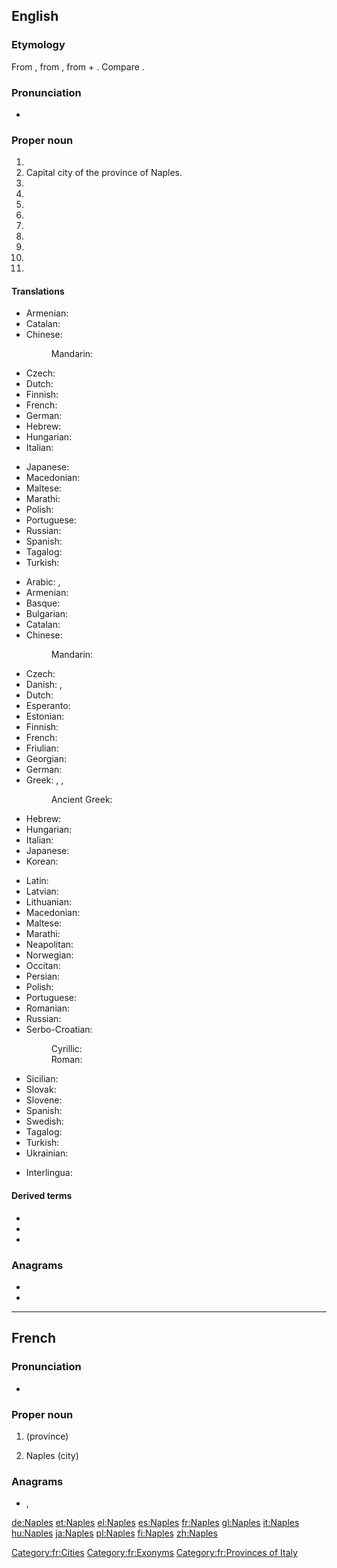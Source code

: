 ==English==

===Etymology===
From {{der|en|la|Neāpolis}}, from {{der|en|grc|Νεᾱ́πολῐς}}, from {{m|grc|νέος|νέᾱ|new}} + {{m|grc|πόλῐς||city}}.
Compare {{m|en|Newton}}.

===Pronunciation===
{{wikipedia|dab=Naples (disambiguation)|Naples}}
* {{a|UK|US}} {{IPA|/ˈneɪ.pəlz/|lang=en}}

===Proper noun===
{{en-proper noun}}

# {{l|en|Province of [[Campania]], [[Italy]].}}
# Capital city of the province of Naples.
# {{l|en|A city in [[Florida]].}}
# {{l|en|An unincorporated community in [[Idaho]].}}
# {{l|en|A town in [[Illinois]].}}
# {{l|en|A town in [[Maine]].}}
# {{l|en|A town and village in [[New York]].}}
# {{l|en|A town in [[South Dakota]].}}
# {{l|en|A city in [[Texas]].}}
# {{l|en|A city in [[Utah]].}}
# {{l|en|A town in [[Wisconsin]].}}

====Translations====
{{trans-top|province in Italy}}
* Armenian: {{t|hy|Նեապոլ}}
* Catalan: {{t|ca|Nàpols|m}}
* Chinese:
*: Mandarin: {{t+|cmn|那不勒斯|tr=Nàbùlèsī}}
* Czech: {{t+|cs|Neapol|f}}
* Dutch: {{t+|nl|Napels}}
* Finnish: {{t+|fi|Napoli}}
* French: {{t+|fr|Naples|f}}
* German: {{t+|de|Neapel|n}}
* Hebrew: {{t|he|נאפולי|tr=Nāpoli|f}}
* Hungarian: {{t+|hu|Nápoly}}
* Italian: {{t+|it|Napoli|f}}
{{trans-mid}}
* Japanese: {{t|ja|ナポリ県|tr=Napori-ken}}
* Macedonian: {{t|mk|Неапол|m|tr=Néapol}}
* Maltese: {{t|mt|il-[[Provinċja ta' Napli]]}}
* Marathi: {{t|mr|नेपल्स|tr=Nepals|sc=Deva}}
* Polish: {{t+|pl|Neapol|m}}
* Portuguese: {{t|pt|Nápoles}}
* Russian: {{t|ru|Неа́поль|m}}
* Spanish: {{t+|es|Nápoles|f}}
* Tagalog: {{t|tl|Napoles}}
* Turkish: {{t+|tr|Napoli}}
{{trans-bottom}}

{{trans-top|city in Italy}}
* Arabic: {{t|ar|نَابُلِي|m}}, {{t|ar|نَابُولِي|m}}
* Armenian: {{t|hy|Նեապոլ}}
* Basque: {{t+|eu|Napoli}}
* Bulgarian: {{t|bg|Неапол|m}}
* Catalan: {{t|ca|Nàpols|m}}
* Chinese:
*: Mandarin: {{t+|cmn|那不勒斯|tr=Nàbùlèsī|sc=Hani}}
* Czech: {{t+|cs|Neapol|f}}
* Danish: {{t|da|Napoli}}, {{t|da|Neapel}} {{qualifier|very archaic}}
* Dutch: {{t+|nl|Napels}}
* Esperanto: {{t|eo|Napolo}}
* Estonian: {{t|et|Napoli}}
* Finnish: {{t+|fi|Napoli}}
* French: {{t+|fr|Naples|m}}
* Friulian: {{t|fur|Napoli|f}}
* Georgian: {{t|ka|ნეაპოლი}}
* German: {{t+|de|Neapel|n}}
* Greek: {{t+|el|Νάπολη|f}}, {{t|el|Νεάπολις|f}} {{qualifier|obsolete}}, {{t|el|Νεάπολη|f}} {{qualifier|rare}}
*: Ancient Greek: {{t|grc|Νεάπολις|f}}
* Hebrew: {{t|he|נאפולי|tr=Nāpoli|f}}
* Hungarian: {{t+|hu|Nápoly}}
* Italian: {{t+|it|Napoli|f}}
* Japanese: {{t+|ja|ナポリ|tr=Napori}}
* Korean: {{t|ko|나폴리|tr=Napolli|sc=Kore}}
{{trans-mid}}
* Latin: {{t+|la|Neāpolis|f}}
* Latvian: {{t|lv|Neapole|f}}
* Lithuanian: {{t|lt|Neapolis|m}}
* Macedonian: {{t|mk|Неапол|m|tr=Néapol}}
* Maltese: {{t|mt|Napli}}
* Marathi: {{t|mr|नेपल्स|n|tr=Nepals|sc=Deva}}
* Neapolitan: {{t|nap|Napule|f}}
* Norwegian: {{t|no|Napoli}}
* Occitan: {{t|oc|Nàpols|m}}
* Persian: {{t+|fa|ناپل|tr=Nâpl|sc=fa-Arab}}
* Polish: {{t+|pl|Neapol|m}}
* Portuguese: {{t|pt|Nápoles|f}}
* Romanian: {{t|ro|Napoli|m}}
* Russian: {{t|ru|Неа́поль|m}}
* Serbo-Croatian:
*: Cyrillic: {{t|sh|На́пуљ|m}}
*: Roman: {{t+|sh|Nápulj|m}}
* Sicilian: {{t|scn|Nàpuli|m}}
* Slovak: {{t|sk|Neapol|m}}
* Slovene: {{t+|sl|Neápelj|m}}
* Spanish: {{t+|es|Nápoles|f}}
* Swedish: {{t+|sv|Neapel}}
* Tagalog: {{t|tl|Napoles}}
* Turkish: {{t+|tr|Napoli}}
* Ukrainian: {{t|uk|Неа́поль|m}}
{{trans-bottom}}

{{checktrans-top}}
* Interlingua: {{t-check|ia|Neapole}}
{{trans-mid}}
{{trans-bottom}}

====Derived terms====
* {{l|en|Naples biscuit}}
* {{l|en|Naples yellow}}
* {{l|en|see Naples and die}}

===Anagrams===
* {{l|en|panels}}
* {{l|en|planes}}

{{catlangcode|en|Cities|Towns|Exonyms|Provinces of Italy|Florida|Idaho|Illinois|Maine|New York|South Dakota|Texas|Utah|Wisconsin}}

----

==French==

===Pronunciation===
* {{audio|Fr-Paris--Naples.ogg|Audio (Paris)|lang=fr}}

===Proper noun===
{{fr-proper noun}}

# {{l|en|Naples}} (province)
# Naples (city)

===Anagrams===
* {{l|fr|planes}}, {{l|fr|planés}}

[[Category:fr:Cities]]
[[Category:fr:Exonyms]]
[[Category:fr:Provinces of Italy]]

[[de:Naples]]
[[et:Naples]]
[[el:Naples]]
[[es:Naples]]
[[fr:Naples]]
[[gl:Naples]]
[[it:Naples]]
[[hu:Naples]]
[[ja:Naples]]
[[pl:Naples]]
[[fi:Naples]]
[[zh:Naples]]